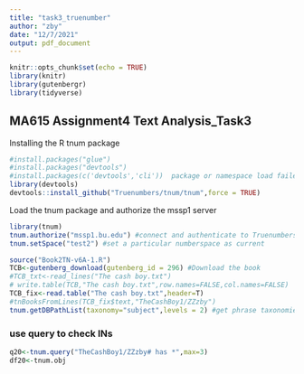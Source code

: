 ```yaml
---
title: "task3_truenumber"
author: "zby"
date: "12/7/2021"
output: pdf_document
---
```


```r
knitr::opts_chunk$set(echo = TRUE)
library(knitr)
library(gutenbergr)
library(tidyverse)
```

## MA615 Assignment4 Text Analysis_Task3 

Installing the R tnum package
```r
#install.packages("glue")
#install.packages("devtools")
#install.packages(c('devtools','cli'))  package or namespace load failed for ‘devtools’ in loadNamespace(j <- i[[1L]], c(lib.loc, .libPaths()), versionCheck = vI[[j]]):载入了名字空间‘cli’ 3.0.1，但需要的是>= 3.1.0
library(devtools)
devtools::install_github("Truenumbers/tnum/tnum",force = TRUE) 
```


Load the tnum package and authorize the mssp1 server
```r
library(tnum)
tnum.authorize("mssp1.bu.edu") #connect and authenticate to Truenumbers server
tnum.setSpace("test2") #set a particular numberspace as current
```

```r
source("Book2TN-v6A-1.R")
TCB<-gutenberg_download(gutenberg_id = 296) #Download the book
#TCB_txt<-read_lines("The cash boy.txt")
# write.table(TCB,"The cash boy.txt",row.names=FALSE,col.names=FALSE)
TCB_fix<-read.table("The cash boy.txt",header=T)
#tnBooksFromLines(TCB_fix$text,"TheCashBoy1/ZZzby")
tnum.getDBPathList(taxonomy="subject",levels = 2) #get phrase taxonomies
```

### use query to check INs

```r
q20<-tnum.query("TheCashBoy1/ZZzby# has *",max=3)
df20<-tnum.obj
```